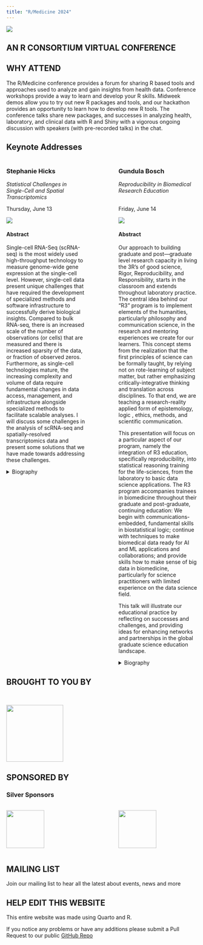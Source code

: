 ```yaml
---
title: "R/Medicine 2024"
---
```


![](images/Main.png)

::: r-stack
## **AN R CONSORTIUM VIRTUAL CONFERENCE**
:::

## WHY ATTEND

The R/Medicine conference provides a forum for sharing R based tools and approaches used to analyze and gain insights from health data. Conference workshops provide a way to learn and develop your R skills. Midweek demos allow you to try out new R packages and tools, and our hackathon provides an opportunity to learn how to develop new R tools. The conference talks share new packages, and successes in analyzing health, laboratory, and clinical data with R and Shiny with a vigorous ongoing discussion with speakers (with pre-recorded talks) in the chat.

## Keynote Addresses

::: columns
::: {.column width="45%"}
### Stephanie Hicks

*Statistical Challenges in Single-Cell and Spatial Transcriptomics*

Thursday, June 13

![](images/Hicks.jpeg)

#### Abstract

Single-cell RNA-Seq (scRNA-seq) is the most widely used high-throughput technology to measure genome-wide gene expression at the single-cell level. However, single-cell data present unique challenges that have required the development of specialized methods and software infrastructure to successfully derive biological insights. Compared to bulk RNA-seq, there is an increased scale of the number of observations (or cells) that are measured and there is increased sparsity of the data, or fraction of observed zeros. Furthermore, as single-cell technologies mature, the increasing complexity and volume of data require fundamental changes in data access, management, and infrastructure alongside specialized methods to facilitate scalable analyses. I will discuss some challenges in the analysis of scRNA-seq and spatially-resolved transcriptomics data and present some solutions that we have made towards addressing these challenges.

<details>
  <summary>Biography</summary>
Dr. Stephanie Hicks is an Associate Professor in the Department of Biomedical Engineering and Biostatistics at Johns Hopkins University where she has affiliations with the Malone Center for Engineering in Healthcare, Center for Computational Biology, the Department of Genetic Medicine, and the Department of Biochemistry and Molecular Biology. She is an expert in developing scalable computational methods and open-source software for biomedical data analysis, in particular single-cell and spatial transcriptomics genomics data, leading to an improved understanding of human health and disease. She serves on a variety of boards including the Bioconductor Technical Advisory Board, and the Editorial Board at Genome Biology and the Journal of American Statistical Association. Locally, she co-founded and co-organizes the R-Ladies Baltimore chapter to promote gender diversity in the R programming language community. She is a recipient of several professional awards including a K99/R00 Pathway to Independence Award, a High-Impact Project Award from the Bloomberg American Health Initiative, Teaching in the Health Sciences Young Investigator Award from the American Statistical Association (ASA), Harvard University’s Myrto Lefkopoulou Award for excellence in Biostatistics, and the COPSS Emerging Leader Award from the ASA, arguably the statistical profession’s most prestigious award for early career leaders in Statistics and Data Science.
</details>

:::

::: {.column width="10%"}
<!-- empty column to create gap -->
:::

::: {.column width="45%"}
### Gundula Bosch

*Reproducibility in Biomedical Research Education*<br /> <br />

Friday, June 14

![](images/Gundula.jpeg)

#### Abstract

Our approach to building graduate and post—graduate level research capacity in living the 3R’s of good science, Rigor, Reproducibility, and Responsibility, starts in the classroom and extends throughout laboratory practice. The central idea behind our “R3” program is to implement elements of the humanities, particularly philosophy and communication science, in the research and mentoring experiences we create for our learners. This concept stems from the realization that the first principles of science can be formally taught, by relying not on rote-learning of subject matter, but rather emphasizing critically-integrative thinking and translation across disciplines. To that end, we are teaching a research-reality applied form of epistemology, logic , ethics, methods, and scientific communication. 

This presentation will focus on a particular aspect of our program, namely the integration of R3 education, specifically reproducibility, into statistical reasoning training for the life-sciences, from the laboratory to basic data science applications. The R3 program accompanies trainees in biomedicine throughout their graduate and post-graduate, continuing education: We begin with communications-embedded, fundamental skills in biostatistical logic; continue with techniques to make biomedical data ready for AI and ML applications and collaborations; and provide skills how to make sense of big data in biomedicine, particularly for science practitioners with limited experience on the data science field. 

This talk will illustrate our educational practice by reflecting on successes and challenges, and providing ideas for enhancing networks and partnerships in the global graduate science education landscape.

<details>
  <summary>Biography</summary>
Gundula Bosch, PhD, MEd '16, MS, is a scientist and educator leading global education reform through training programs in critical, broad, and interdisciplinary scientific thinking. She is the director of the R3 Center for Innovation and Science Education at the Johns Hopkins School of Public Health.

As an interdisciplinary scientist with joint appointments at the Johns Hopkins Schools of Public Health and Education, Dr. Bosch’s research focus lies in implementation science and the development of valid metrics to assess outcomes and impact of interventions in graduate science and health education, nationally and globally. In her function as the Director of the R3 Center for Innovation in Science Education (R3ISE) at the Johns Hopkins Bloomberg School of Public Health, Dr. Bosch developed and leads the R3 Graduate Science Programs (PMID: 29259084; PMID: 29446388) that stand for “the three R’s” of good scientific practice: Rigor in research conduct, Reproducibility of results, and Responsibility of scientists to society. Originally from Munich, Germany, she holds a Ph.D. in Biology from the Max-Planck-Institute of Biochemistry and a master’s degree in Education from Johns Hopkins.\
Under Dr. Bosch’s leadership, the R3ISE team offers graduate-level programs that bring formal training in critical thinking, quantitative reasoning, sound research methodology, interdisciplinary collaboration, ethical decision-making, responsible communication, and social justice into graduate student training in biomedicine, public health, engineering, and technology (PMID: 35570294; PMID: 37289659). Through the global R3ISEnetwork of scientist-educators, these training experiences are available to all graduate and post-graduate trainees at Johns Hopkins, as well as national and international partner institutions.
</details>

:::
:::

## BROUGHT TO YOU BY

<br>

[![](images/R-con.png){fig-alt="R Consortium" fig-align="center" height="150"}](https://www.r-consortium.org/)

## SPONSORED BY

### Silver Sponsors

::: columns
::: {.column width="45%"}
[![](images/genentech.png){fig-alt="Genentech" fig-align="center" height="100"}](https://www.gene.com/)
:::

::: {.column width="10%"}
<!-- empty column to create gap -->
:::

::: {.column width="45%"}
[![](images/posit.png){fig-alt="Posit" fig-align="center" height="100"}](https://posit.co/)
:::
:::

## MAILING LIST

Join our mailing list to hear all the latest about events, news and more

```{=html}
<!--[if lte IE 8]>
<script charset="utf-8" type="text/javascript" src="//js.hsforms.net/forms/v2-legacy.js"></script>
<![endif]-->
```
```{=html}
<script charset="utf-8" type="text/javascript" src="//js.hsforms.net/forms/v2.js"></script>
```
```{=html}
<script>
  hbspt.forms.create({
    region: "na1",
    portalId: "8112310",
    formId: "b41bf142-22db-4911-893a-52b856c8288f",
    sfdcCampaignId: "7012M000001nUWFQA2"
});
</script>
```
## HELP EDIT THIS WEBSITE

This entire website was made using Quarto and R.

If you notice any problems or have any additions please submit a Pull Request to our public [GitHub Repo](https://github.com/RConsortium/RMedicine_website/)
